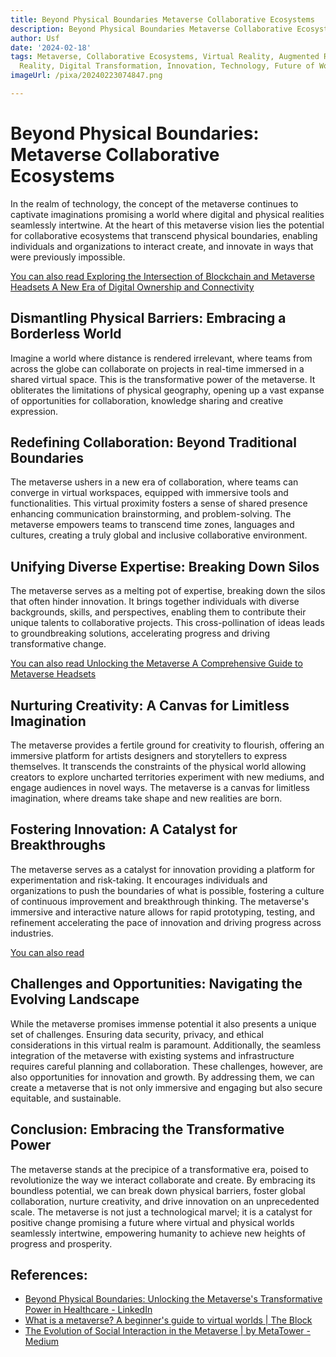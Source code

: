 ```yaml
---
title: Beyond Physical Boundaries Metaverse Collaborative Ecosystems
description: Beyond Physical Boundaries Metaverse Collaborative Ecosystems
author: Usf
date: '2024-02-18'
tags: Metaverse, Collaborative Ecosystems, Virtual Reality, Augmented Reality, Mixed
  Reality, Digital Transformation, Innovation, Technology, Future of Work
imageUrl: /pixa/20240223074847.png

---
```

# Beyond Physical Boundaries: Metaverse Collaborative Ecosystems

In the realm of technology,  the concept of the  metaverse continues to  captivate  imaginations promising a world where  digital and physical realities seamlessly intertwine. At the heart of this metaverse vision lies the potential for collaborative  ecosystems that transcend physical boundaries, enabling individuals and  organizations to interact create, and innovate in ways that were previously  impossible.

[You can also read Exploring  the Intersection of Blockchain and Metaverse Headsets A New Era of Digital Ownership and Connectivity](Exploring%20the%20Intersection%20of%20Blockchain%20and%20Metaverse%20Headsets%20A%20New%20Era%20of%20Digital%20Ownership%20and%20Connectivity)


## Dismantling Physical Barriers: Embracing a Borderless World
Imagine a world where distance  is rendered irrelevant, where teams from across the globe can collaborate on projects in real-time immersed in a shared  virtual space. This is the transformative power of the metaverse. It obliterates the limitations of  physical geography, opening up a vast expanse of opportunities for collaboration, knowledge sharing and creative  expression.

## Redefining Collaboration: Beyond Traditional Boundaries
The metaverse  ushers in a new era of collaboration, where teams can converge  in virtual workspaces, equipped  with immersive tools and functionalities. This virtual proximity fosters a sense of shared presence enhancing communication brainstorming, and problem-solving. The metaverse empowers teams to transcend time zones, languages and cultures, creating  a truly global and inclusive collaborative environment.

##  Unifying Diverse Expertise: Breaking Down Silos
The metaverse serves as a melting  pot of expertise,  breaking down the silos that often hinder innovation. It  brings together  individuals with diverse backgrounds, skills, and perspectives, enabling them  to contribute their  unique talents to collaborative projects. This cross-pollination of  ideas leads to groundbreaking  solutions, accelerating progress and driving transformative change.

[You  can also read Unlocking the Metaverse A Comprehensive Guide to Metaverse Headsets](Unlocking%20the%20Metaverse%20A%20Comprehensive%20Guide%20to%20Metaverse%20Headsets)


## Nurturing Creativity: A  Canvas for Limitless Imagination
The metaverse provides a fertile ground for creativity to flourish, offering an immersive platform for artists designers  and storytellers to express  themselves. It transcends the constraints of the physical world allowing  creators to explore uncharted territories experiment  with new mediums, and engage audiences in novel ways. The metaverse is a  canvas for  limitless  imagination,  where dreams take shape  and  new realities are born.

## Fostering Innovation: A Catalyst for Breakthroughs
The metaverse serves as a catalyst for innovation providing a platform for experimentation and risk-taking. It encourages individuals and  organizations to push the  boundaries of what is possible, fostering a  culture of continuous improvement and breakthrough thinking. The metaverse's immersive and interactive nature allows for rapid prototyping, testing,  and refinement accelerating the pace of innovation and driving progress across industries.

[You can also read ]()


## Challenges and Opportunities: Navigating the Evolving Landscape
While the metaverse promises immense potential  it also presents a  unique  set  of challenges. Ensuring data  security,  privacy, and ethical considerations  in this virtual realm is paramount. Additionally, the seamless integration of the metaverse with existing systems and infrastructure requires careful  planning  and collaboration. These challenges,  however, are also opportunities for innovation and growth. By addressing them,  we  can create a metaverse that is not only immersive and engaging but also secure equitable, and sustainable.

## Conclusion: Embracing the Transformative Power
The metaverse stands at the precipice of a  transformative era, poised to revolutionize the way we interact collaborate and create. By embracing its boundless potential, we can break down physical barriers, foster global collaboration, nurture creativity, and drive innovation on an unprecedented scale. The metaverse is not just a technological marvel; it is a catalyst for positive change promising a  future where virtual and physical worlds seamlessly intertwine, empowering humanity to achieve new heights of progress and prosperity.

## References:
- [Beyond Physical Boundaries: Unlocking the Metaverse's Transformative Power in Healthcare - LinkedIn](https://www.linkedin.com/pulse/beyond-physical-boundaries-unlocking-metaverses-power-gerwill-w9bte)
- [What is a metaverse? A beginner's guide to virtual worlds | The Block](https://www.theblock.co/learn/251475/what-is-a-metaverse-a-beginners-guide-on-virtual-worlds)
- [The Evolution of Social Interaction in the Metaverse | by MetaTower - Medium](https://medium.com/@MT_Tower/the-evolution-of-social-interaction-in-the-metaverse-0ac74ca8784a)
